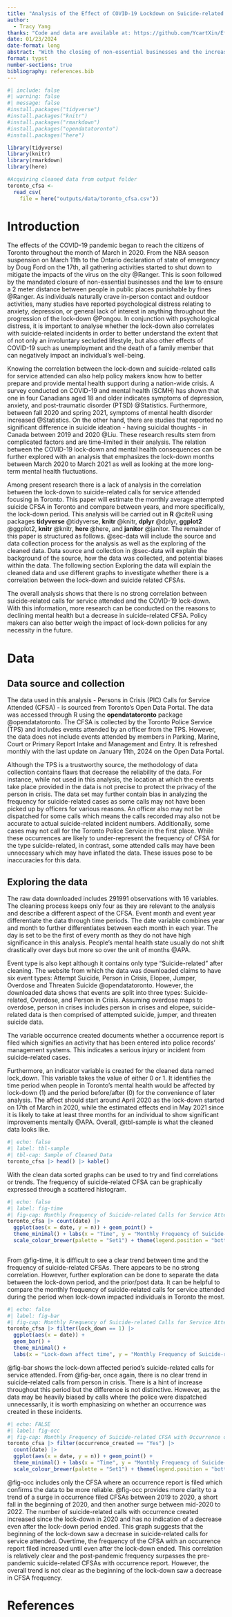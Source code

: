 ```yaml
---
title: "Analysis of the Effect of COVID-19 Lockdown on Suicide-related Calls for Service Attended (CFSA) in Toronto"
author: 
  - Tracy Yang
thanks: "Code and data are available at: https://github.com/YcartXin/Effect-of-COVID-Lockdown-on-Attempted-Suicide-CFSA-Analysis."
date: 01/23/2024
date-format: long
abstract: "With the closing of non-essential businesses and the increased social restrictions of the COVID-19 pandemic from March 2020 in Toronto, many Canadian's mental health were reported to have been affected negatively. This analysis seeks to find a correlation between the COVID-19 lock-down and the suicide-related calls for service attended (CFSA) in Toronto due to the psychological distress incited by the lock-down. However, although the frequency of suicide-related CFSAs increased during the lock-down period, the analysis does not show a strong correlation between the two variables, especially when compared to pre-pandemic frequencies. This signifies that the lock-down was not an important motivation for suicide-related incidents in Toronto during the pandemic period."
format: typst
number-sections: true
bibliography: references.bib
---
```


```r
#| include: false
#| warning: false
#| message: false
#install.packages("tidyverse")
#install.packages("knitr")
#install.packages("rmarkdown")
#install.packages("opendatatoronto")
#install.packages("here")

library(tidyverse)
library(knitr)
library(rmarkdown)
library(here)

#Acquiring cleaned data from output folder
toronto_cfsa <-
  read_csv(
    file = here("outputs/data/toronto_cfsa.csv"))
```

# Introduction

The effects of the COVID-19 pandemic began to reach the citizens of Toronto throughout the month of March in 2020. From the NBA season suspension on March 11th to the Ontario declaration of state of emergency by Doug Ford on the 17th, all gathering activities started to shut down to mitigate the impacts of the virus on the city @Ranger. This is soon followed by the mandated closure of non-essential businesses and the law to ensure a 2 meter distance between people in public places punishable by fines @Ranger. As individuals naturally crave in-person contact and outdoor activities, many studies have reported psychological distress relating to anxiety, depression, or general lack of interest in anything throughout the progression of the lock-down @Pongou. In conjunction with psychological distress, it is important to analyse whether the lock-down also correlates with suicide-related incidents in order to better understand the extent that of not only an involuntary secluded lifestyle, but also other effects of COVID-19 such as unemployment and the death of a family member that can negatively impact an individual's well-being.

Knowing the correlation between the lock-down and suicide-related calls for service attended can also help policy makers know how to better prepare and provide mental health support during a nation-wide crisis. A survey conducted on COVID-19 and mental health (SCMH) has shown that one in four Canadians aged 18 and older indicates symptoms of depression, anxiety, and post-traumatic disorder (PTSD) @Statistics. Furthermore, between fall 2020 and spring 2021, symptoms of mental health disorder increased @Statistics. On the other hand, there are studies that reported no significant difference in suicide ideation - having suicidal thoughts - in Canada between 2019 and 2020 @Liu. These research results stem from complicated factors and are time-limited in their analysis. The relation between the COVID-19 lock-down and mental health consequences can be further explored with an analysis that emphasizes the lock-down months between March 2020 to March 2021 as well as looking at the more long-term mental health fluctuations.

Among present research there is a lack of analysis in the correlation between the lock-down to suicide-related calls for service attended focusing in Toronto. This paper will estimate the monthly average attempted suicide CFSA in Toronto and compare between years, and more specifically, the lock-down period. This analysis will be carried out in **R** @citeR using packages **tidyverse** @tidyverse, **knitr** @knitr, **dplyr** @dplyr, **ggplot2** @ggplot2, **knitr** @knitr, **here ** @here, and **janitor** @janitor. The remainder of this paper is structured as follows. @sec-data will include the source and data collection process for the analysis as well as the exploring of the cleaned data. Data source and collection in @sec-data will explain the background of the source, how the data was collected, and potential biases within the data. The following section Exploring the data will explain the cleaned data and use different graphs to investigate whether there is a correlation between the lock-down and suicide related CFSAs.

The overall analysis shows that there is no strong correlation between suicide-related calls for service attended and the COVID-19 lock-down. With this information, more research can be conducted on the reasons to declining mental health but a decrease in suicide-related CFSA. Policy makers can also better weigh the impact of lock-down policies for any necessity in the future.


# Data {#sec-data}

## Data source and collection

The data used in this analysis - Persons in Crisis (PIC) Calls for Service Attended (CFSA) - is sourced from Toronto's Open Data Portal. The data was accessed through R using the **opendatatoronto** package @opendatatoronto. The CFSA is collected by the Toronto Police Service (TPS) and includes events attended by an officer from the TPS. However, the data does not include events attended by members in Parking, Marine, Court or Primary Report Intake and Management and Entry. It is refreshed monthly with the last update on January 11th, 2024 on the Open Data Portal.

Although the TPS is a trustworthy source, the methodology of data collection contains flaws that decrease the reliability of the data. For instance, while not used in this analysis, the location at which the events take place provided in the data is not precise to protect the privacy of the person in crisis. The data set may further contain bias in analyzing the frequency for suicide-related cases as some calls may not have been picked up by officers for various reasons. An officer also may not be dispatched for some calls which means the calls recorded may also not be accurate to actual suicide-related incident numbers. Additionally, some cases may not call for the Toronto Police Service in the first place. While these occurrences are likely to under-represent the frequency of CFSA for the type suicide-related, in contrast, some attended calls may have been unnecessary which may have inflated the data. These issues pose to be inaccuracies for this data.

## Exploring the data

The raw data downloaded includes 291991 observations with 16 variables. The cleaning process keeps only four as they are relevant to the analysis and describe a different aspect of the CFSA. Event month and event year differentiate the data through time periods. The date variable combines year and month to further differentiates between each month in each year. The day is set to be the first of every month as they do not have high significance in this analysis. People's mental health state usually do not shift drastically over days but more so over the unit of months @APA. 

Event type is also kept although it contains only type "Suicide-related" after cleaning. The website from which the data was downloaded claims to have six event types: Attempt Suicide, Person in Crisis, Elopee, Jumper, Overdose and Threaten Suicide @opendatatoronto. However, the downloaded data shows that events are split into three types: Suicide-related, Overdose, and Person in Crisis. Assuming overdose maps to overdose, person in crises includes person in crises and elopee, suicide-related data is then comprised of attempted suicide, jumper, and threaten suicide data. 

The variable occurrence created documents whether a occurrence report is filed which signifies an activity that has been entered into police records' management systems. This indicates a serious injury or incident from suicide-related cases. 

Furthermore, an indicator variable is created for the cleaned data named lock_down. This variable takes the value of either 0 or 1. It identifies the time period when people in Toronto's mental health would be affected by lock-down (1) and the period before/after (0) for the convenience of later analysis. The affect should start around April 2020 as the lock-down started on 17th of March in 2020, while the estimated effects end in May 2021 since it is likely to take at least three months for an individual to show significant improvements mentally @APA. Overall, @tbl-sample is what the cleaned data looks like.


```r
#| echo: false
#| label: tbl-sample
#| tbl-cap: Sample of Cleaned Data
toronto_cfsa |> head() |> kable()
```


With the clean data sorted graphs can be used to try and find correlations or trends. The frequency of suicide-related CFSA can be graphically expressed through a scattered histogram.
```r
#| echo: false
#| label: fig-time
#| fig-cap: Monthly Frequency of Suicide-related Calls for Service Attended over Time
toronto_cfsa |> count(date) |>
  ggplot(aes(x = date, y = n)) + geom_point() + 
  theme_minimal() + labs(x = "Time", y = "Monthly Frequency of Suicide-related CFSA") + 
  scale_colour_brewer(palette = "Set1") + theme(legend.position = "bottom")
  
```
From @fig-time, it is difficult to see a clear trend between time and the 
frequency of suicide-related CFSAs. There appears to be no strong correlation. However, further exploration can be done to separate the data between the lock-down period, and the prior/post data. It can be helpful to compare the monthly frequency of suicide-related calls for service attended during the period when lock-down impacted individuals in Toronto the most.

```r
#| echo: false
#| label: fig-bar
#| fig-cap: Monthly Frequency of Suicide-related Calls for Service Attended over Lock-down Related Time
toronto_cfsa |> filter(lock_down == 1) |> 
  ggplot(aes(x = date)) +
  geom_bar() +
  theme_minimal() +
  labs(x = "Lock-down affect time", y = "Monthly Frequency of Suicide-related CFSA" )
```
@fig-bar shows the lock-down affected period's suicide-related calls for service attended. From @fig-bar, once again, there is no clear trend in suicide-related calls from person in crisis. There is a hint of increase throughout this period but the difference is not distinctive. However, as the data may be heavily biased by calls where the police were dispatched unnecessarily, it is worth emphasizing on whether an occurrence was created in these incidents.

```r
#| echo: FALSE
#| label: fig-occ
#| fig-cap: Monthly Frequency of Suicide-related CFSA with Occurrence over Time
toronto_cfsa |> filter(occurrence_created == "Yes") |>
  count(date) |>
  ggplot(aes(x = date, y = n)) + geom_point() + 
  theme_minimal() + labs(x = "Time", y = "Monthly Frequency of Suicide-related CFSA") + 
  scale_colour_brewer(palette = "Set1") + theme(legend.position = "bottom")
```
@fig-occ includes only the CFSA where an occurrence report is filed which confirms the data to be more reliable. @fig-occ provides more clarity to a trend of a surge in occurrence filed CFSAs between 2019 to 2020, a short fall in the beginning of 2020, and then another surge between mid-2020 to 2022. The number of suicide-related calls with occurrence created increased since the lock-down in 2020 and has no indication of a decrease even after the lock-down period ended. This graph suggests that the beginning of the lock-down saw a decrease in suicide-related calls for service attended. Overtime, the frequency of the CFSA with an occurrence report filed increased until even after the lock-down ended. This correlation is relatively clear and the post-pandemic frequency surpasses the pre-pandemic suicide-related CFSAs with occurrence report. However, the overall trend is not clear as the beginning of the lock-down saw a decrease in CFSA frequency.


\newpage


# References
